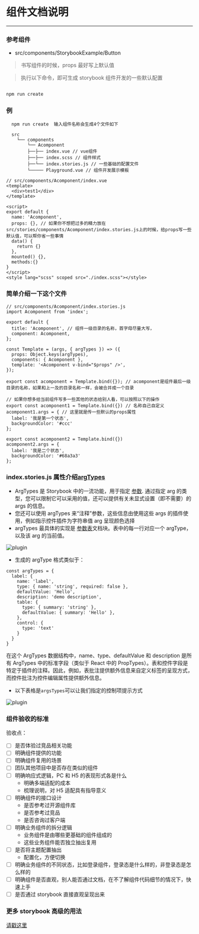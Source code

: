 
<Meta title="组件开发介绍" />

# 组件文档说明

---

### 参考组件

- src/components/StorybookExample/Button

> 书写组件的时候，props 最好写上默认值

> 执行以下命令，即可生成 storybook 组件开发的一些默认配置

```javascript

npm run create

```

### 例

```
  npm run create  输入组件名称会生成4个文件如下

  src
    └── components
        └── Acomponent
        ├──├── index.vue // vue组件
        ├──├── index.scss // 组件样式
        ├──└── index.stories.js // 一些基础的配置文件
        └───── Playground.vue // 组件开发展示模板 
```

```
// src/components/Acomponent/index.vue
<template>
  <div>test1</div>
</template>

<script>
export default {
  name: 'Acomponent',
  props: {}, // 如果你不想把过多的精力放在src/stories/components/Acomponent/index.stories.js上的时候，给props写一些默认值，可以帮你省一些事情
  data() {
    return {}
  },
  mounted() {},
  methods:{}
}
</script>
<style lang="scss" scoped src="./index.scss"></style>
```

### 简单介绍一下这个文件

```
// src/components/Acomponent/index.stories.js
import Acomponent from 'index';

export default {
  title: 'Acomponent', // 组件一级目录的名称，首字母尽量大写，
  component: Acomponent,
};

const Template = (args, { argTypes }) => ({
  props: Object.keys(argTypes),
  components: { Acomponent },
  template: '<Acomponent v-bind="$props" />',
});

export const acomponent = Template.bind({}); // acomponent是组件最后一级目录的名称，如果和上一及的目录名称一样，会被合并成一个目录

// 如果你想多给当前组件写多一些其他的状态给别人看，可以按照以下的操作
export const acomponent1 = Template.bind({}) // 名称自己自定义
acomponent1.args = { // 这里就是传一些默认的props属性
  label: '我是第一个状态',
  backgroundColor: '#ccc'
};

export const acomponent2 = Template.bind({})
acomponent2.args = {
  label: '我是二个状态',
  backgroundColor: '#68a3a3'
};
```

### index.stories.js 属性介绍[argTypes](https://storybook.js.org/docs/vue/api/argtypes)

- ArgTypes 是 Storybook 中的一流功能，用于指定 [参数](https://storybook.js.org/docs/vue/writing-stories/args). 通过指定 arg 的类型，您可以限制它可以采用的值，还可以提供有关未显式设置（即不需要）的 args 的信息。
- 您还可以使用 argTypes 来“注释”参数，这些信息由使用这些 args 的插件使用，例如指示控件插件为字符串值 arg 呈现颜色选择
- argTypes 最具体的实现是 [参数表](https://storybook.js.org/docs/vue/writing-docs/doc-blocks#argstable)文档块。表中的每一行对应一个 argType，以及该 arg 的当前值。

<img src={argstable} alt="plugin" />

- 生成的 argType 格式类似于：

```
const argTypes = {
  label: {
    name: 'label',
    type: { name: 'string', required: false },
    defaultValue: 'Hello',
    description: 'demo description',
    table: {
      type: { summary: 'string' },
      defaultValue: { summary: 'Hello' },
    },
    control: {
      type: 'text'
    }
  }
}
```

在这个 ArgTypes 数据结构中，name、type、defaultValue 和 description 是所有 ArgTypes 中的标准字段（类似于 React 中的 PropTypes）。表和控件字段是特定于插件的注释。因此，例如，表批注提供额外信息来自定义标签的呈现方式，而控件批注为控件编辑属性提供额外信息。

- 以下表格是`argsTypes`可以让我们指定的控制项提示方式

<img src={YXvuF3O} alt="plugin" />

### 组件验收的标准

验收点：

- [ ] 是否体验过竞品相关功能
- [ ] 明确组件提供的功能
- [ ] 明确组件复用的场景
- [ ] 团队其他项目中是否存在类似的组件
- [ ] 明确响应式逻辑，PC 和 H5 的表现形式各是什么
  - 明确多端适配的成本
  - 梳理说明，对 H5 适配具有指导意义
- [ ] 明确组件的接口设计
  - 是否参考过开源组件库
  - 是否参考过竞品
  - 是否咨询过客户端
- [ ] 明确业务组件的拆分逻辑
  - 业务组件是由哪些更基础的组件组成的
  - 这些业务组件能否独立抽出复用
- [ ] 是否将主题配置抽出
  - 配置化，方便切换
- [ ] 明确业务组件的不同状态，比如登录组件，登录态是什么样的，非登录态是怎么样的
- [ ] 明确组件是否直观，别人能否通过文档，在不了解组件代码细节的情况下，快速上手
- [ ] 是否通过 storybook 直接直观呈现出来

### 更多 storybook 高级的用法

[请戳这里](https://storybook.js.org/docs/vue/get-started/introduction)
